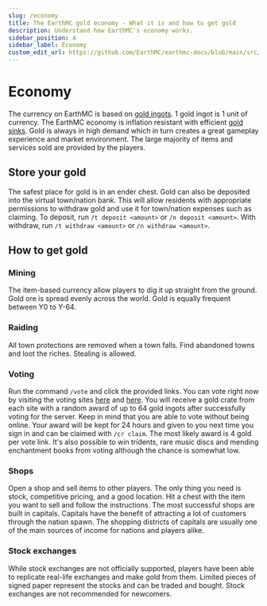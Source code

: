 ```yaml
---
slug: /economy
title: The EarthMC gold economy - What it is and how to get gold
description: Understand how EarthMC's economy works.
sidebar_position: 4
sidebar_label: Economy
custom_edit_url: https://github.com/EarthMC/earthmc-docs/blob/main/src/docs/economy.mdx
---
```

# Economy
The currency on EarthMC is based on [gold ingots](https://minecraft.fandom.com/wiki/Gold_Ingot). 1 gold ingot is 1 unit of currency. The EarthMC economy is inflation resistant with efficient [gold sinks](https://en.wikipedia.org/wiki/Gold_sink). Gold is always in high demand which in turn creates a great gameplay experience and market environment. The large majority of items and services sold are provided by the players.

## Store your gold
The safest place for gold is in an ender chest. Gold can also be deposited into the virtual town/nation bank. This will allow residents with appropriate permissions to withdraw gold and use it for town/nation expenses such as claiming. To deposit, run `/t deposit <amount>` or `/n deposit <amount>`. With withdraw, run `/t withdraw <amount>` or `/n withdraw <amount>`.


## How to get gold
### Mining
The item-based currency allow players to dig it up straight from the ground. Gold ore is spread evenly across the world. Gold is equally frequent between Y0 to Y-64. 

### Raiding
All town protections are removed when a town falls. Find abandoned towns and loot the riches. Stealing is allowed.

### Voting
Run the command `/vote` and click the provided links. You can vote right now by visiting the voting sites [here](https://minecraftservers.org/server/383495) and [here](https://servers-minecraft.net/server-earthmc.1042/vote). You will receive a gold crate from each site with a random award of up to 64 gold ingots after successfully voting for the server. Keep in mind that you are able to vote without being online. Your award will be kept for 24 hours and given to you next time you sign in and can be claimed with `/cr claim`. The most likely award is 4 gold per vote link. It's also possible to win tridents, rare music discs and mending enchantment books from voting although the chance is somewhat low.

### Shops
Open a shop and sell items to other players. The only thing you need is stock, competitive pricing, and a good location. Hit a chest with the item you want to sell and follow the instructions. The most successful shops are built in capitals. Capitals have the benefit of attracting a lot of customers through the nation spawn. The shopping districts of capitals are usually one of the main sources of income for nations and players alike. 

### Stock exchanges
While stock exchanges are not officially supported, players have been able to replicate real-life exchanges and make gold from them. Limited pieces of signed paper represent the stocks and can be traded and bought. Stock exchanges are not recommended for newcomers.
